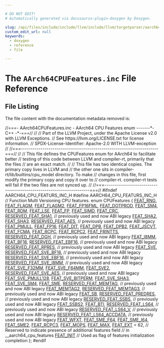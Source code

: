 ```yaml
---

# DO NOT EDIT!
# Automatically generated via docusaurus-plugin-doxygen by Doxygen.

slug: /api/files/include/include/llvm/include/llvm/targetparser/aarch64cpufeatures-inc
custom_edit_url: null
keywords:
  - doxygen
  - reference
  - file

---
```





# The `AArch64CPUFeatures.inc` File Reference

<DoxygenPage pluginConfig={pluginConfig}>




## File Listing

The file content with the documentation metadata removed is:

<ProgramListing>

<Link id="l00001" /><CodeLine lineNumber="1"><Highlight kind="comment">//===- AArch64CPUFeatures.inc - AArch64 CPU Features enum -------&#42;- C++ -&#42;-===//</Highlight><Highlight kind="normal"></Highlight></CodeLine>
<Link id="l00002" /><CodeLine lineNumber="2"><Highlight kind="normal"></Highlight><Highlight kind="comment">//</Highlight><Highlight kind="normal"></Highlight></CodeLine>
<Link id="l00003" /><CodeLine lineNumber="3"><Highlight kind="normal"></Highlight><Highlight kind="comment">// Part of the LLVM Project, under the Apache License v2.0 with LLVM Exceptions.</Highlight><Highlight kind="normal"></Highlight></CodeLine>
<Link id="l00004" /><CodeLine lineNumber="4"><Highlight kind="normal"></Highlight><Highlight kind="comment">// See https://llvm.org/LICENSE.txt for license information.</Highlight><Highlight kind="normal"></Highlight></CodeLine>
<Link id="l00005" /><CodeLine lineNumber="5"><Highlight kind="normal"></Highlight><Highlight kind="comment">// SPDX-License-Identifier: Apache-2.0 WITH LLVM-exception</Highlight><Highlight kind="normal"></Highlight></CodeLine>
<Link id="l00006" /><CodeLine lineNumber="6"><Highlight kind="normal"></Highlight><Highlight kind="comment">//</Highlight><Highlight kind="normal"></Highlight></CodeLine>
<Link id="l00007" /><CodeLine lineNumber="7"><Highlight kind="normal"></Highlight><Highlight kind="comment">//===----------------------------------------------------------------------===//</Highlight><Highlight kind="normal"></Highlight></CodeLine>
<Link id="l00008" /><CodeLine lineNumber="8"><Highlight kind="normal"></Highlight><Highlight kind="comment">//</Highlight><Highlight kind="normal"></Highlight></CodeLine>
<Link id="l00009" /><CodeLine lineNumber="9"><Highlight kind="normal"></Highlight><Highlight kind="comment">// This file defines the CPUFeatures enum for AArch64 to facilitate better</Highlight><Highlight kind="normal"></Highlight></CodeLine>
<Link id="l00010" /><CodeLine lineNumber="10"><Highlight kind="normal"></Highlight><Highlight kind="comment">// testing of this code between LLVM and compiler-rt, primarily that the files</Highlight><Highlight kind="normal"></Highlight></CodeLine>
<Link id="l00011" /><CodeLine lineNumber="11"><Highlight kind="normal"></Highlight><Highlight kind="comment">// are an exact match.</Highlight><Highlight kind="normal"></Highlight></CodeLine>
<Link id="l00012" /><CodeLine lineNumber="12"><Highlight kind="normal"></Highlight><Highlight kind="comment">//</Highlight><Highlight kind="normal"></Highlight></CodeLine>
<Link id="l00013" /><CodeLine lineNumber="13"><Highlight kind="normal"></Highlight><Highlight kind="comment">// This file has two identical copies. The primary copy lives in LLVM and</Highlight><Highlight kind="normal"></Highlight></CodeLine>
<Link id="l00014" /><CodeLine lineNumber="14"><Highlight kind="normal"></Highlight><Highlight kind="comment">// the other one sits in compiler-rt/lib/builtins/cpu&#95;model directory. To make</Highlight><Highlight kind="normal"></Highlight></CodeLine>
<Link id="l00015" /><CodeLine lineNumber="15"><Highlight kind="normal"></Highlight><Highlight kind="comment">// changes in this file, first modify the primary copy and copy it over to</Highlight><Highlight kind="normal"></Highlight></CodeLine>
<Link id="l00016" /><CodeLine lineNumber="16"><Highlight kind="normal"></Highlight><Highlight kind="comment">// compiler-rt. compiler-rt tests will fail if the two files are not synced up.</Highlight><Highlight kind="normal"></Highlight></CodeLine>
<Link id="l00017" /><CodeLine lineNumber="17"><Highlight kind="normal"></Highlight><Highlight kind="comment">//</Highlight><Highlight kind="normal"></Highlight></CodeLine>
<Link id="l00018" /><CodeLine lineNumber="18"><Highlight kind="normal"></Highlight><Highlight kind="comment">//===----------------------------------------------------------------------===//</Highlight><Highlight kind="normal"></Highlight></CodeLine>
<Link id="l00019" /><CodeLine lineNumber="19"><Highlight kind="normal"></Highlight></CodeLine>
<Link id="l00020" /><CodeLine lineNumber="20"><Highlight kind="normal"></Highlight><Highlight kind="preprocessor">#ifndef AARCH64&#95;CPU&#95;FEATURS&#95;INC&#95;H</Highlight><Highlight kind="normal"></Highlight></CodeLine>
<Link id="l00021" /><CodeLine lineNumber="21"><Highlight kind="normal"></Highlight><Highlight kind="preprocessor">#define AARCH64&#95;CPU&#95;FEATURS&#95;INC&#95;H</Highlight><Highlight kind="normal"></Highlight></CodeLine>
<Link id="l00022" /><CodeLine lineNumber="22"><Highlight kind="normal"></Highlight></CodeLine>
<Link id="l00023" /><CodeLine lineNumber="23"><Highlight kind="normal"></Highlight><Highlight kind="comment">// Function Multi Versioning CPU features.</Highlight><Highlight kind="normal"></Highlight></CodeLine>
<Link id="l00024" /><CodeLine lineNumber="24"><Highlight kind="normal"></Highlight><Highlight kind="keyword">enum</Highlight><Highlight kind="normal"> CPUFeatures &#123;</Highlight></CodeLine>
<Link id="l00025" /><CodeLine lineNumber="25"><Highlight kind="normal">  <a href="/docs/api/namespaces/llvm/aarch64/#a44edf93413eb71efba58034ec5798aa8ae909f54e8cab96240a3f38c9966de86f">FEAT&#95;RNG</a>,</Highlight></CodeLine>
<Link id="l00026" /><CodeLine lineNumber="26"><Highlight kind="normal">  <a href="/docs/api/namespaces/llvm/aarch64/#a44edf93413eb71efba58034ec5798aa8a9c95d7e41345e7ac0218615face373b4">FEAT&#95;FLAGM</a>,</Highlight></CodeLine>
<Link id="l00027" /><CodeLine lineNumber="27"><Highlight kind="normal">  <a href="/docs/api/namespaces/llvm/aarch64/#a44edf93413eb71efba58034ec5798aa8a5e9bc07665445290e3519d721371ac1e">FEAT&#95;FLAGM2</a>,</Highlight></CodeLine>
<Link id="l00028" /><CodeLine lineNumber="28"><Highlight kind="normal">  <a href="/docs/api/namespaces/llvm/aarch64/#a44edf93413eb71efba58034ec5798aa8ab1c03208aacfb9d30173d05cfc84718e">FEAT&#95;FP16FML</a>,</Highlight></CodeLine>
<Link id="l00029" /><CodeLine lineNumber="29"><Highlight kind="normal">  <a href="/docs/api/namespaces/llvm/aarch64/#a44edf93413eb71efba58034ec5798aa8abfcc74f0141f23404e0364f847bd2c43">FEAT&#95;DOTPROD</a>,</Highlight></CodeLine>
<Link id="l00030" /><CodeLine lineNumber="30"><Highlight kind="normal">  <a href="/docs/api/namespaces/llvm/aarch64/#a44edf93413eb71efba58034ec5798aa8a25485f7bd10428e5e850db212b7ce0cd">FEAT&#95;SM4</a>,</Highlight></CodeLine>
<Link id="l00031" /><CodeLine lineNumber="31"><Highlight kind="normal">  <a href="/docs/api/namespaces/llvm/aarch64/#a44edf93413eb71efba58034ec5798aa8a78e0a1c50741d33db5f433596062781c">FEAT&#95;RDM</a>,</Highlight></CodeLine>
<Link id="l00032" /><CodeLine lineNumber="32"><Highlight kind="normal">  <a href="/docs/api/namespaces/llvm/aarch64/#a44edf93413eb71efba58034ec5798aa8abdf707f207564495b2966b4325c5cc72">FEAT&#95;LSE</a>,</Highlight></CodeLine>
<Link id="l00033" /><CodeLine lineNumber="33"><Highlight kind="normal">  <a href="/docs/api/namespaces/llvm/aarch64/#a44edf93413eb71efba58034ec5798aa8aec462680043f543f8807419be5158160">FEAT&#95;FP</a>,</Highlight></CodeLine>
<Link id="l00034" /><CodeLine lineNumber="34"><Highlight kind="normal">  <a href="/docs/api/namespaces/llvm/aarch64/#a44edf93413eb71efba58034ec5798aa8af4f670099a6a995fa2394b6f43e1c319">FEAT&#95;SIMD</a>,</Highlight></CodeLine>
<Link id="l00035" /><CodeLine lineNumber="35"><Highlight kind="normal">  <a href="/docs/api/namespaces/llvm/aarch64/#a44edf93413eb71efba58034ec5798aa8a5e98da28b29ca76d5acc428714a8a685">FEAT&#95;CRC</a>,</Highlight></CodeLine>
<Link id="l00036" /><CodeLine lineNumber="36"><Highlight kind="normal">  <a href="/docs/api/namespaces/llvm/aarch64/#a44edf93413eb71efba58034ec5798aa8a72cc2b5b9abcbe72e8905758c7252cde">RESERVED&#95;FEAT&#95;SHA1</a>, </Highlight><Highlight kind="comment">// previously used and now ABI legacy</Highlight><Highlight kind="normal"></Highlight></CodeLine>
<Link id="l00037" /><CodeLine lineNumber="37"><Highlight kind="normal">  <a href="/docs/api/namespaces/llvm/aarch64/#a44edf93413eb71efba58034ec5798aa8a3977391525fc861497a90fe2844f68d4">FEAT&#95;SHA2</a>,</Highlight></CodeLine>
<Link id="l00038" /><CodeLine lineNumber="38"><Highlight kind="normal">  <a href="/docs/api/namespaces/llvm/aarch64/#a44edf93413eb71efba58034ec5798aa8ad1cb2945872f597b37dd4a505516569a">FEAT&#95;SHA3</a>,</Highlight></CodeLine>
<Link id="l00039" /><CodeLine lineNumber="39"><Highlight kind="normal">  <a href="/docs/api/namespaces/llvm/aarch64/#a44edf93413eb71efba58034ec5798aa8a6cb33309485ae5c2cbd9b8e0cffc808b">RESERVED&#95;FEAT&#95;AES</a>, </Highlight><Highlight kind="comment">// previously used and now ABI legacy</Highlight><Highlight kind="normal"></Highlight></CodeLine>
<Link id="l00040" /><CodeLine lineNumber="40"><Highlight kind="normal">  <a href="/docs/api/namespaces/llvm/aarch64/#a44edf93413eb71efba58034ec5798aa8a1c7803cc8d06d92f71ae05ff9c6df0d3">FEAT&#95;PMULL</a>,</Highlight></CodeLine>
<Link id="l00041" /><CodeLine lineNumber="41"><Highlight kind="normal">  <a href="/docs/api/namespaces/llvm/aarch64/#a44edf93413eb71efba58034ec5798aa8aae40bd974f008ecb8634a787aaba03f6">FEAT&#95;FP16</a>,</Highlight></CodeLine>
<Link id="l00042" /><CodeLine lineNumber="42"><Highlight kind="normal">  <a href="/docs/api/namespaces/llvm/aarch64/#a44edf93413eb71efba58034ec5798aa8a452bea6c18010f2313f621a06815ef2b">FEAT&#95;DIT</a>,</Highlight></CodeLine>
<Link id="l00043" /><CodeLine lineNumber="43"><Highlight kind="normal">  <a href="/docs/api/namespaces/llvm/aarch64/#a44edf93413eb71efba58034ec5798aa8ad390fd8d3495990e0ddff38925252312">FEAT&#95;DPB</a>,</Highlight></CodeLine>
<Link id="l00044" /><CodeLine lineNumber="44"><Highlight kind="normal">  <a href="/docs/api/namespaces/llvm/aarch64/#a44edf93413eb71efba58034ec5798aa8a380dbf54cb280fd570121af2e5c25464">FEAT&#95;DPB2</a>,</Highlight></CodeLine>
<Link id="l00045" /><CodeLine lineNumber="45"><Highlight kind="normal">  <a href="/docs/api/namespaces/llvm/aarch64/#a44edf93413eb71efba58034ec5798aa8a9f4cba71b1eed35ca6df779a976d26df">FEAT&#95;JSCVT</a>,</Highlight></CodeLine>
<Link id="l00046" /><CodeLine lineNumber="46"><Highlight kind="normal">  <a href="/docs/api/namespaces/llvm/aarch64/#a44edf93413eb71efba58034ec5798aa8a62b8b534d9f6a6c3ffba47183413228d">FEAT&#95;FCMA</a>,</Highlight></CodeLine>
<Link id="l00047" /><CodeLine lineNumber="47"><Highlight kind="normal">  <a href="/docs/api/namespaces/llvm/aarch64/#a44edf93413eb71efba58034ec5798aa8a5ceeaa5a75795bacfebb40e9081afeaa">FEAT&#95;RCPC</a>,</Highlight></CodeLine>
<Link id="l00048" /><CodeLine lineNumber="48"><Highlight kind="normal">  <a href="/docs/api/namespaces/llvm/aarch64/#a44edf93413eb71efba58034ec5798aa8a78ab7f88a548410d3fa117c9f5bdb6ac">FEAT&#95;RCPC2</a>,</Highlight></CodeLine>
<Link id="l00049" /><CodeLine lineNumber="49"><Highlight kind="normal">  <a href="/docs/api/namespaces/llvm/aarch64/#a44edf93413eb71efba58034ec5798aa8a37d90ae43a8ffa19837e94fc5ac2e4cd">FEAT&#95;FRINTTS</a>,</Highlight></CodeLine>
<Link id="l00050" /><CodeLine lineNumber="50"><Highlight kind="normal">  <a href="/docs/api/namespaces/llvm/aarch64/#a44edf93413eb71efba58034ec5798aa8aa5d699d1e6963df861064d74bfc12013">RESERVED&#95;FEAT&#95;DGH</a>, </Highlight><Highlight kind="comment">// previously used and now ABI legacy</Highlight><Highlight kind="normal"></Highlight></CodeLine>
<Link id="l00051" /><CodeLine lineNumber="51"><Highlight kind="normal">  <a href="/docs/api/namespaces/llvm/aarch64/#a44edf93413eb71efba58034ec5798aa8af648215a52a0df744cb687fc46bf89c5">FEAT&#95;I8MM</a>,</Highlight></CodeLine>
<Link id="l00052" /><CodeLine lineNumber="52"><Highlight kind="normal">  <a href="/docs/api/namespaces/llvm/aarch64/#a44edf93413eb71efba58034ec5798aa8a0125e573bdef65dccc46638a60b39c53">FEAT&#95;BF16</a>,</Highlight></CodeLine>
<Link id="l00053" /><CodeLine lineNumber="53"><Highlight kind="normal">  <a href="/docs/api/namespaces/llvm/aarch64/#a44edf93413eb71efba58034ec5798aa8aaf6b3c7ac7c81b1febf5514de9047e99">RESERVED&#95;FEAT&#95;EBF16</a>, </Highlight><Highlight kind="comment">// previously used and now ABI legacy</Highlight><Highlight kind="normal"></Highlight></CodeLine>
<Link id="l00054" /><CodeLine lineNumber="54"><Highlight kind="normal">  <a href="/docs/api/namespaces/llvm/aarch64/#a44edf93413eb71efba58034ec5798aa8a84f8bd8a38e7cd59a10b33be9a7cfe4a">RESERVED&#95;FEAT&#95;RPRES</a>, </Highlight><Highlight kind="comment">// previously used and now ABI legacy</Highlight><Highlight kind="normal"></Highlight></CodeLine>
<Link id="l00055" /><CodeLine lineNumber="55"><Highlight kind="normal">  <a href="/docs/api/namespaces/llvm/aarch64/#a44edf93413eb71efba58034ec5798aa8ae554f62847ddbac52b378343059af091">FEAT&#95;SVE</a>,</Highlight></CodeLine>
<Link id="l00056" /><CodeLine lineNumber="56"><Highlight kind="normal">  <a href="/docs/api/namespaces/llvm/aarch64/#a44edf93413eb71efba58034ec5798aa8afe802e5e83b03c2edd67c275c4eee076">RESERVED&#95;FEAT&#95;SVE&#95;BF16</a>,  </Highlight><Highlight kind="comment">// previously used and now ABI legacy</Highlight><Highlight kind="normal"></Highlight></CodeLine>
<Link id="l00057" /><CodeLine lineNumber="57"><Highlight kind="normal">  <a href="/docs/api/namespaces/llvm/aarch64/#a44edf93413eb71efba58034ec5798aa8a7b79ff2a5da56b9ffcf352be8157844c">RESERVED&#95;FEAT&#95;SVE&#95;EBF16</a>, </Highlight><Highlight kind="comment">// previously used and now ABI legacy</Highlight><Highlight kind="normal"></Highlight></CodeLine>
<Link id="l00058" /><CodeLine lineNumber="58"><Highlight kind="normal">  <a href="/docs/api/namespaces/llvm/aarch64/#a44edf93413eb71efba58034ec5798aa8a60b8df99305eafd9f980ba6c4e54ff91">RESERVED&#95;FEAT&#95;SVE&#95;I8MM</a>,  </Highlight><Highlight kind="comment">// previously used and now ABI legacy</Highlight><Highlight kind="normal"></Highlight></CodeLine>
<Link id="l00059" /><CodeLine lineNumber="59"><Highlight kind="normal">  <a href="/docs/api/namespaces/llvm/aarch64/#a44edf93413eb71efba58034ec5798aa8a6d877e23a50c616bc4fcc3098d833855">FEAT&#95;SVE&#95;F32MM</a>,</Highlight></CodeLine>
<Link id="l00060" /><CodeLine lineNumber="60"><Highlight kind="normal">  <a href="/docs/api/namespaces/llvm/aarch64/#a44edf93413eb71efba58034ec5798aa8a81b772a327beb94a5ae35316bef5d55f">FEAT&#95;SVE&#95;F64MM</a>,</Highlight></CodeLine>
<Link id="l00061" /><CodeLine lineNumber="61"><Highlight kind="normal">  <a href="/docs/api/namespaces/llvm/aarch64/#a44edf93413eb71efba58034ec5798aa8ae55f5884b15bb94b3c9d10ba7618d991">FEAT&#95;SVE2</a>,</Highlight></CodeLine>
<Link id="l00062" /><CodeLine lineNumber="62"><Highlight kind="normal">  <a href="/docs/api/namespaces/llvm/aarch64/#a44edf93413eb71efba58034ec5798aa8a79ca57ffc1be98351be71b04df3748d4">RESERVED&#95;FEAT&#95;SVE&#95;AES</a>, </Highlight><Highlight kind="comment">// previously used and now ABI legacy</Highlight><Highlight kind="normal"></Highlight></CodeLine>
<Link id="l00063" /><CodeLine lineNumber="63"><Highlight kind="normal">  <a href="/docs/api/namespaces/llvm/aarch64/#a44edf93413eb71efba58034ec5798aa8a60923f330aed4f5bbeaad3d6517b6c61">FEAT&#95;SVE&#95;PMULL128</a>,</Highlight></CodeLine>
<Link id="l00064" /><CodeLine lineNumber="64"><Highlight kind="normal">  <a href="/docs/api/namespaces/llvm/aarch64/#a44edf93413eb71efba58034ec5798aa8a7c3810663844616a207ecd98ca0f897c">FEAT&#95;SVE&#95;BITPERM</a>,</Highlight></CodeLine>
<Link id="l00065" /><CodeLine lineNumber="65"><Highlight kind="normal">  <a href="/docs/api/namespaces/llvm/aarch64/#a44edf93413eb71efba58034ec5798aa8a8ddc4530e529852e1d3e8f84115cebce">FEAT&#95;SVE&#95;SHA3</a>,</Highlight></CodeLine>
<Link id="l00066" /><CodeLine lineNumber="66"><Highlight kind="normal">  <a href="/docs/api/namespaces/llvm/aarch64/#a44edf93413eb71efba58034ec5798aa8afa5bff77d93044c8698de95f12212eee">FEAT&#95;SVE&#95;SM4</a>,</Highlight></CodeLine>
<Link id="l00067" /><CodeLine lineNumber="67"><Highlight kind="normal">  <a href="/docs/api/namespaces/llvm/aarch64/#a44edf93413eb71efba58034ec5798aa8a1efa9de4780657f5135b35dc91650816">FEAT&#95;SME</a>,</Highlight></CodeLine>
<Link id="l00068" /><CodeLine lineNumber="68"><Highlight kind="normal">  <a href="/docs/api/namespaces/llvm/aarch64/#a44edf93413eb71efba58034ec5798aa8a7ac5629cc166cfe0b4cea39cd02b9866">RESERVED&#95;FEAT&#95;MEMTAG</a>, </Highlight><Highlight kind="comment">// previously used and now ABI legacy</Highlight><Highlight kind="normal"></Highlight></CodeLine>
<Link id="l00069" /><CodeLine lineNumber="69"><Highlight kind="normal">  <a href="/docs/api/namespaces/llvm/aarch64/#a44edf93413eb71efba58034ec5798aa8a3b067d03c5dd4a18937d5c13768bcd26">FEAT&#95;MEMTAG2</a>,</Highlight></CodeLine>
<Link id="l00070" /><CodeLine lineNumber="70"><Highlight kind="normal">  <a href="/docs/api/namespaces/llvm/aarch64/#a44edf93413eb71efba58034ec5798aa8a992f4f24c8217b5743e97a8fecdee9e7">RESERVED&#95;FEAT&#95;MEMTAG3</a>, </Highlight><Highlight kind="comment">// previously used and now ABI legacy</Highlight><Highlight kind="normal"></Highlight></CodeLine>
<Link id="l00071" /><CodeLine lineNumber="71"><Highlight kind="normal">  <a href="/docs/api/namespaces/llvm/aarch64/#a44edf93413eb71efba58034ec5798aa8ad564db891c419927c1964de558afb75c">FEAT&#95;SB</a>,</Highlight></CodeLine>
<Link id="l00072" /><CodeLine lineNumber="72"><Highlight kind="normal">  <a href="/docs/api/namespaces/llvm/aarch64/#a44edf93413eb71efba58034ec5798aa8a9d9879350b28cb9a7f5d0db1b17a33f6">RESERVED&#95;FEAT&#95;PREDRES</a>, </Highlight><Highlight kind="comment">// previously used and now ABI legacy</Highlight><Highlight kind="normal"></Highlight></CodeLine>
<Link id="l00073" /><CodeLine lineNumber="73"><Highlight kind="normal">  <a href="/docs/api/namespaces/llvm/aarch64/#a44edf93413eb71efba58034ec5798aa8a2bef4fb5c1b501d47011e6f2a052e6ab">RESERVED&#95;FEAT&#95;SSBS</a>,    </Highlight><Highlight kind="comment">// previously used and now ABI legacy</Highlight><Highlight kind="normal"></Highlight></CodeLine>
<Link id="l00074" /><CodeLine lineNumber="74"><Highlight kind="normal">  <a href="/docs/api/namespaces/llvm/aarch64/#a44edf93413eb71efba58034ec5798aa8ade9a6dfb38db8c6ac2f662e79fdc4d02">FEAT&#95;SSBS2</a>,</Highlight></CodeLine>
<Link id="l00075" /><CodeLine lineNumber="75"><Highlight kind="normal">  <a href="/docs/api/namespaces/llvm/aarch64/#a44edf93413eb71efba58034ec5798aa8aa831ef9d540ab69c8597e5d192c42396">FEAT&#95;BTI</a>,</Highlight></CodeLine>
<Link id="l00076" /><CodeLine lineNumber="76"><Highlight kind="normal">  <a href="/docs/api/namespaces/llvm/aarch64/#a44edf93413eb71efba58034ec5798aa8ad0aff0aae5e654ec0f668262d1751a29">RESERVED&#95;FEAT&#95;LS64</a>,         </Highlight><Highlight kind="comment">// previously used and now ABI legacy</Highlight><Highlight kind="normal"></Highlight></CodeLine>
<Link id="l00077" /><CodeLine lineNumber="77"><Highlight kind="normal">  <a href="/docs/api/namespaces/llvm/aarch64/#a44edf93413eb71efba58034ec5798aa8a655d6b1445700c63406d984731d16d8b">RESERVED&#95;FEAT&#95;LS64&#95;V</a>,       </Highlight><Highlight kind="comment">// previously used and now ABI legacy</Highlight><Highlight kind="normal"></Highlight></CodeLine>
<Link id="l00078" /><CodeLine lineNumber="78"><Highlight kind="normal">  <a href="/docs/api/namespaces/llvm/aarch64/#a44edf93413eb71efba58034ec5798aa8a3b4f677c95615aa0bd1fa5178ae87cea">RESERVED&#95;FEAT&#95;LS64&#95;ACCDATA</a>, </Highlight><Highlight kind="comment">// previously used and now ABI legacy</Highlight><Highlight kind="normal"></Highlight></CodeLine>
<Link id="l00079" /><CodeLine lineNumber="79"><Highlight kind="normal">  <a href="/docs/api/namespaces/llvm/aarch64/#a44edf93413eb71efba58034ec5798aa8abc093bc84ac44d6d2570c80013ac5ddc">FEAT&#95;WFXT</a>,</Highlight></CodeLine>
<Link id="l00080" /><CodeLine lineNumber="80"><Highlight kind="normal">  <a href="/docs/api/namespaces/llvm/aarch64/#a44edf93413eb71efba58034ec5798aa8aceda4b07fb6c3e400393e80cf2f4ace1">FEAT&#95;SME&#95;F64</a>,</Highlight></CodeLine>
<Link id="l00081" /><CodeLine lineNumber="81"><Highlight kind="normal">  <a href="/docs/api/namespaces/llvm/aarch64/#a44edf93413eb71efba58034ec5798aa8a25dfec1f78ffdf67a94a521f73d013f5">FEAT&#95;SME&#95;I64</a>,</Highlight></CodeLine>
<Link id="l00082" /><CodeLine lineNumber="82"><Highlight kind="normal">  <a href="/docs/api/namespaces/llvm/aarch64/#a44edf93413eb71efba58034ec5798aa8a9566cd0bf81901fb1e04746d47f6061c">FEAT&#95;SME2</a>,</Highlight></CodeLine>
<Link id="l00083" /><CodeLine lineNumber="83"><Highlight kind="normal">  <a href="/docs/api/namespaces/llvm/aarch64/#a44edf93413eb71efba58034ec5798aa8af3141382eee3423c6b1584874569fc49">FEAT&#95;RCPC3</a>,</Highlight></CodeLine>
<Link id="l00084" /><CodeLine lineNumber="84"><Highlight kind="normal">  <a href="/docs/api/namespaces/llvm/aarch64/#a44edf93413eb71efba58034ec5798aa8a63533f8559ca17295776fb94b9c122dd">FEAT&#95;MOPS</a>,</Highlight></CodeLine>
<Link id="l00085" /><CodeLine lineNumber="85"><Highlight kind="normal">  <a href="/docs/api/namespaces/llvm/aarch64/#a44edf93413eb71efba58034ec5798aa8a0e79ea7100c53c1dae5f1316dcdb1dc8">FEAT&#95;MAX</a>,</Highlight></CodeLine>
<Link id="l00086" /><CodeLine lineNumber="86"><Highlight kind="normal">  <a href="/docs/api/namespaces/llvm/aarch64/#a44edf93413eb71efba58034ec5798aa8a55c1ebb15db9f80cee37403cf769c682">FEAT&#95;EXT</a> = 62, </Highlight><Highlight kind="comment">// Reserved to indicate presence of additional features field</Highlight><Highlight kind="normal"></Highlight></CodeLine>
<Link id="l00087" /><CodeLine lineNumber="87"><Highlight kind="normal">                 </Highlight><Highlight kind="comment">// in &#95;&#95;aarch64&#95;cpu&#95;features</Highlight><Highlight kind="normal"></Highlight></CodeLine>
<Link id="l00088" /><CodeLine lineNumber="88"><Highlight kind="normal">  <a href="/docs/api/namespaces/llvm/aarch64/#a44edf93413eb71efba58034ec5798aa8aecdbfd8b48ccff8cb06e871d4efdc05c">FEAT&#95;INIT</a>      </Highlight><Highlight kind="comment">// Used as flag of features initialization completion</Highlight><Highlight kind="normal"></Highlight></CodeLine>
<Link id="l00089" /><CodeLine lineNumber="89"><Highlight kind="normal">&#125;;</Highlight></CodeLine>
<Link id="l00090" /><CodeLine lineNumber="90"><Highlight kind="normal"></Highlight></CodeLine>
<Link id="l00091" /><CodeLine lineNumber="91"><Highlight kind="normal"></Highlight><Highlight kind="preprocessor">#endif</Highlight></CodeLine>

</ProgramListing>

</DoxygenPage>
